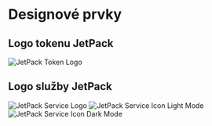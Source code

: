 # Designové prvky

## Logo tokenu JetPack

![JetPack Token Logo](/images/jetpack.svg)

## Logo služby JetPack

![JetPack Service Logo](/images/jetpack_image.png)
![JetPack Service Icon Light Mode](/images/jetpack_logo.svg)
![JetPack Service Icon Dark Mode](/images/jetpack_logo_dark.svg)